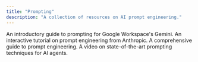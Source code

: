 ```yaml
---
title: "Prompting"
description: "A collection of resources on AI prompt engineering."
---
```


<CardGroup cols={1}>
    <Card title="Google’s Prompting guide 101" href="https://services.google.com/fh/files/misc/gemini-for-google-workspace-prompting-guide-101.pdf">
      An introductory guide to prompting for Google Workspace's Gemini.
    </Card>
    <Card title="Anthropic's Prompt Engineering Interactive Tutorial" href="https://github.com/anthropics/prompt-eng-interactive-tutorial?trk=public_post_comment-text">
      An interactive tutorial on prompt engineering from Anthropic.
    </Card>
    <Card title="Prompt Engineering Guide" href="https://www.promptingguide.ai/">
      A comprehensive guide to prompt engineering.
    </Card>
    <Card title="State-Of-The-Art Prompting For AI Agents" href="https://www.youtube.com/watch?v=DL82mGde6wo&t=1117s">
      A video on state-of-the-art prompting techniques for AI agents.
    </Card>
</CardGroup> 